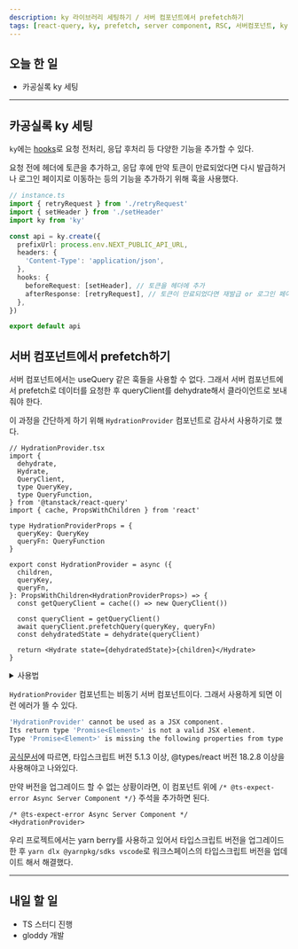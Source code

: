 ```yaml
---
description: ky 라이브러리 세팅하기 / 서버 컴포넌트에서 prefetch하기
tags: [react-query, ky, prefetch, server component, RSC, 서버컴포넌트, ky hook]
---
```


## 오늘 한 일

- 카공실록 ky 세팅

---

## 카공실록 ky 세팅

`ky`에는 [hooks](https://github.com/sindresorhus/ky#hooks)로 요청 전처리, 응답 후처리 등 다양한 기능을 추가할 수 있다.

요청 전에 헤더에 토큰을 추가하고, 응답 후에 만약 토큰이 만료되었다면 다시 발급하거나 로그인 페이지로 이동하는 등의 기능을 추가하기 위해 훅을 사용했다.

```ts {11-14}
// instance.ts
import { retryRequest } from './retryRequest'
import { setHeader } from './setHeader'
import ky from 'ky'

const api = ky.create({
  prefixUrl: process.env.NEXT_PUBLIC_API_URL,
  headers: {
    'Content-Type': 'application/json',
  },
  hooks: {
    beforeRequest: [setHeader], // 토큰을 헤더에 추가
    afterResponse: [retryRequest], // 토큰이 만료되었다면 재발급 or 로그인 페이지로 이동
  },
})

export default api
```

## 서버 컴포넌트에서 prefetch하기

서버 컴포넌트에서는 useQuery 같은 훅들을 사용할 수 없다. 그래서 서버 컴포넌트에서 prefetch로 데이터를 요청한 후 queryClient를 dehydrate해서 클라이언트로 보내줘야 한다.

이 과정을 간단하게 하기 위해 `HydrationProvider` 컴포넌트로 감사서 사용하기로 했다.

```tsx
// HydrationProvider.tsx
import {
  dehydrate,
  Hydrate,
  QueryClient,
  type QueryKey,
  type QueryFunction,
} from '@tanstack/react-query'
import { cache, PropsWithChildren } from 'react'

type HydrationProviderProps = {
  queryKey: QueryKey
  queryFn: QueryFunction
}

export const HydrationProvider = async ({
  children,
  queryKey,
  queryFn,
}: PropsWithChildren<HydrationProviderProps>) => {
  const getQueryClient = cache(() => new QueryClient())

  const queryClient = getQueryClient()
  await queryClient.prefetchQuery(queryKey, queryFn)
  const dehydratedState = dehydrate(queryClient)

  return <Hydrate state={dehydratedState}>{children}</Hydrate>
}
```

<details>
<summary>사용법</summary>

```tsx
// 서버 컴포넌트
import Child from '../components/Child'
import { Keys, getPlace } from '@/apis/place'
import { HydrationProvider } from '@/providers/HydrationProvider'

export default async function TestPage({ params: { id } }: { params: { id: string } }) {
  const placeId = Number(id)

  return (
    <div>
      <HydrationProvider queryKey={Keys.place(placeId)} queryFn={() => getPlace(placeId)}>
        <Child />
      </HydrationProvider>
    </div>
  )
}
```

```tsx
// 클라이언트 컴포넌트
'use client'
import { useGetPlace } from '@/apis/place'

export default function Child() {
  const { data } = useGetPlace(1)

  return (
    <div>
      <h1>Child</h1>
    </div>
  )
}
```

</details>

<Admonition type='warning' title='주의할 점'>

`HydrationProvider` 컴포넌트는 비동기 서버 컴포넌트이다. 그래서 사용하게 되면 이런 에러가 뜰 수 있다.

```bash
'HydrationProvider' cannot be used as a JSX component.
Its return type 'Promise<Element>' is not a valid JSX element.
Type 'Promise<Element>' is missing the following properties from type 'ReactElement<any, any>': type, props, keyts(2786)
```

[공식문서](https://nextjs.org/docs/app/building-your-application/configuring/typescript#async-server-component-typescript-error)에 따르면, 타입스크립트 버전 5.1.3 이상, @types/react 버전 18.2.8 이상을 사용해야고 나와있다.

만약 버전을 업그레이드 할 수 없는 상황이라면, 이 컴포넌트 위에 `/* @ts-expect-error Async Server Component */}` 주석을 추가하면 된다.

```tsx
/* @ts-expect-error Async Server Component */
<HydrationProvider>
```

우리 프로젝트에서는 yarn berry를 사용하고 있어서 타입스크립트 버전을 업그레이드 한 후 `yarn dlx @yarnpkg/sdks vscode`로 워크스페이스의 타입스크립트 버전을 업데이트 해서 해결했다.

</Admonition>

---

## 내일 할 일

- TS 스터디 진행
- gloddy 개발
